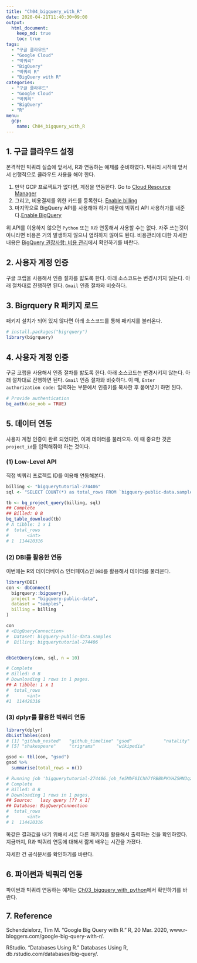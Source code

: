 ```yaml
---
title: "Ch04_bigquery_with_R"
date: 2020-04-21T11:40:30+09:00
output: 
  html_document: 
    keep_md: true
    toc: true
tags:
  - "구글 클라우드"
  - "Google Cloud"
  - "빅쿼리"
  - "BigQuery"
  - "빅쿼리 R"
  - "BigQuery with R"
categories:
  - "구글 클라우드"
  - "Google Cloud"
  - "빅쿼리"
  - "BigQuery"
  - "R"
menu: 
  gcp:
    name: Ch04_bigquery_with_R
---
```


## 1. 구글 클라우드 설정

본격적인 빅쿼리 실습에 앞서서, R과 연동하는 예제를 준비하였다. 빅쿼리 시작에 앞서서 선행적으로 클라우드 사용을 해야 한다. 

1. 만약 GCP 프로젝트가 없다면, 계정을 연동한다. Go to [Cloud Resource Manager](https://console.cloud.google.com/cloud-resource-manager)
2. 그리고, 비용결제를 위한 카드를 등록한다. [Enable billing](https://support.google.com/cloud/answer/6293499#enable-billing) 
3. 마지막으로 BigQuery API를 사용해야 하기 때문에 빅쿼리 API 사용허가를 내준다.[Enable BigQuery](https://console.cloud.google.com/flows/enableapi?apiid=bigquery)

위 API를 이용하지 않으면 `Python` 또는 `R`과 연동해서 사용할 수는 없다. 자주 쓰는것이 아니라면 비용은 거의 발생하지 않으니 염려하지 않아도 된다. 비용관리에 대한 자세한 내용은 [BigQuery 권장사항: 비용 관리](https://cloud.google.com/bigquery/docs/best-practices-costs?hl=ko)에서 확인하기를 바란다.  

## 2. 사용자 계정 인증
구글 코랩을 사용해서 인증 절차를 밟도록 한다. 아래 소스코드는 변경시키지 않는다. 아래 절차대로 진행하면 된다. `Gmail` 인증 절차와 비슷하다. 

## 3. Bigrquery R 패키지 로드
패키지 설치가 되어 있지 않다면 아래 소스코드를 통해 패키지를 불러온다.  
```r
# install.packages("bigrquery")
library(bigrquery)
```

## 4. 사용자 계정 인증
구글 코랩을 사용해서 인증 절차를 밟도록 한다. 아래 소스코드는 변경시키지 않는다. 아래 절차대로 진행하면 된다. `Gmail` 인증 절차와 비슷하다. 이 때, `Enter authorization code:` 입력하는 부분에서 인증키를 복사한 후 붙여넣기 하면 된다. 

```r
# Provide authentication
bq_auth(use_oob = TRUE)
```


## 5. 데이터 연동
사용자 계정 인증이 완료 되었다면, 이제 데이터를 불러오자. 이 때 중요한 것은 `project_id`를 입력해줘야 하는 것이다. 

### (1) Low-Level API
직접 빅쿼리 프로젝트 ID를 이용해 연동해본다. 

```r
billing <- "bigquerytutorial-274406"
sql <- "SELECT COUNT(*) as total_rows FROM `bigquery-public-data.samples.gsod`"

tb <- bq_project_query(billing, sql)
## Complete
## Billed: 0 B
bq_table_download(tb)
# A tibble: 1 x 1                                                         
#  total_rows
#       <int>
# 1  114420316
```


### (2) DBI를 활용한 연동

이번에는 R의 데이터베이스 인터페이스인 `DBI`를 활용해서 데이터를 불러온다. 

```r
library(DBI)
con <- dbConnect(
  bigrquery::bigquery(), 
  project = "bigquery-public-data", 
  dataset = "samples", 
  billing = billing
)

con
# <BigQueryConnection>
#  Dataset: bigquery-public-data.samples
#  Billing: bigquerytutorial-274406


dbGetQuery(con, sql, n = 10)

# Complete
# Billed: 0 B
# Downloading 1 rows in 1 pages.
## A tibble: 1 x 1                                                         
#  total_rows
#       <int>
#1  114420316
```

### (3) dplyr를 활용한 빅쿼리 연동

```r
library(dplyr)
dbListTables(con)
# [1] "github_nested"   "github_timeline" "gsod"            "natality"       
# [5] "shakespeare"     "trigrams"        "wikipedia"  

gsod <- tbl(con, "gsod")
gsod %>% 
  summarise(total_rows = n())

# Running job 'bigquerytutorial-274406.job_fe5MbF0IChh7fRBBhPKYHZSHN3qz.U...
# Complete
# Billed: 0 B
# Downloading 1 rows in 1 pages.
## Source:   lazy query [?? x 1]                                           
## Database: BigQueryConnection
#  total_rows
#       <int>
# 1  114420316
```

똑같은 결과값을 내기 위해서 서로 다른 패키지를 활용해서 출력하는 것을 확인하였다. 지금까지, R과 빅쿼리 연동에 대해서 짧게 배우는 시간을 가졌다. 

자세한 건 공식문서를 확인하기를 바란다. 

## 6. 파이썬과 빅쿼리 연동
파이썬과 빅쿼리 연동하는 예제는 [Ch03_bigquery_with_python](https://chloevan.github.io/gcp/bigquery/01_settings/ch03_bigquery_with_python/)에서 확인하기를 바란다. 

## 7. Reference
Schendzielorz, Tim  M. “Google Big Query with R.” R, 20 Mar. 2020, www.r-bloggers.com/google-big-query-with-r/.

RStudio. “Databases Using R.” Databases Using R, db.rstudio.com/databases/big-query/.




